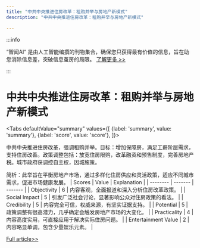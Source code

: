 ```yaml
---
title: "中共中央推进住房改革：租购并举与房地产新模式"
description: "中共中央推进住房改革：租购并举与房地产新模式"

---
```



:::info

“智闻AI“ 是由人工智能编撰的刊物集合，确保您只获得最有价值的信息，旨在助您消除信息差，突破信息茧房的局限。  [了解更多 >>](/)

:::

# 中共中央推进住房改革：租购并举与房地产新模式


<Tabs
	defaultValue="summary"
	values={[
	{label: 'summary', value: 'summary'},
	{label: 'score', value: 'score'},
]}>
<TabItem value="summary">


中共中央推进住房改革，强调租购并举。目标：增加保障房，满足工薪阶层需求，支持住房改善。政策调整包括：放宽住房限购，改革融资和预售制度，完善房地产税。城市政府获调控自主权，因城施策。

简析：此举旨在平衡房地产市场，通过多样化住房供应和灵活政策，适应不同城市需求，促进市场健康发展。
</TabItem>
<TabItem value="score">
	| Scores     | Value   | Explanation |
	| -------- | ------- | ------- |
	| Objectivity  | 6    | 内容客观，全面报道和深入分析住房改革政策。    |
	| Social Impact | 5     | 引发广泛社会讨论，显著影响公众对住房政策的看法。    |
	| Credibility    | 5    | 内容完全可信，权威来源，有坚实证据支持。    |
	| Potential    | 5    | 政策调整有很高潜力，几乎确定会触发房地产市场的大变化。    |
	| Practicality    | 4    | 内容高度实用，可直接应用于解决实际住房问题。    |
	| Entertainment Value    | 2    | 内容略显单调，包含少量娱乐元素。    |
</TabItem>
</Tabs>

[Full article>>](https://readhub.cn/topic/8bOwmSomdvs)
